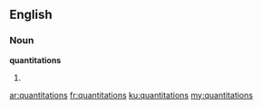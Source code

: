 ==English==

===Noun===
'''quantitations'''

# {{plural of|[[quantitation]]}}

[[ar:quantitations]]
[[fr:quantitations]]
[[ku:quantitations]]
[[my:quantitations]]